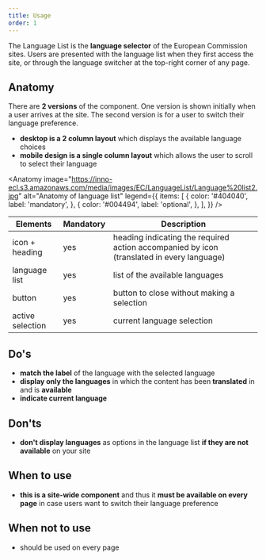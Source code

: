 ```yaml
---
title: Usage
order: 1
---
```



<Paragraph size="lead">
  The Language List is the <strong>language selector</strong> of the European
  Commission sites. Users are presented with the language list when they first
  access the site, or through the language switcher at the top-right corner of
  any page.
</Paragraph>

## Anatomy

There are **2 versions** of the component. One version is shown initially when a user arrives at the site. The second version is for a user to switch their language preference.

- **desktop is a 2 column layout** which displays the available language choices
- **mobile design is a single column layout** which allows the user to scroll to select their language

<Anatomy
  image="https://inno-ecl.s3.amazonaws.com/media/images/EC/LanguageList/Language%20list2.jpg"
  alt="Anatomy of language list"
  legend={{
    items: [
      {
        color: '#404040',
        label: 'mandatory',
      },
      {
        color: '#004494',
        label: 'optional',
      },
    ],
  }}
/>

| Elements         | Mandatory | Description                                                                               |
| ---------------- | --------- | ----------------------------------------------------------------------------------------- |
| icon + heading   | yes       | heading indicating the required action accompanied by icon (translated in every language) |
| language list    | yes       | list of the available languages                                                           |
| button           | yes       | button to close without making a selection                                                |
| active selection | yes       | current language selection                                                                |

## Do's

- **match the label** of the language with the selected language
- **display only the languages** in which the content has been **translated** in and is **available**
- **indicate current language**

## Don'ts

- **don't display languages** as options in the language list **if they are not available** on your site

## When to use

- **this is a site-wide component** and thus it **must be available on every page** in case users want to switch their language preference

## When not to use

- should be used on every page

